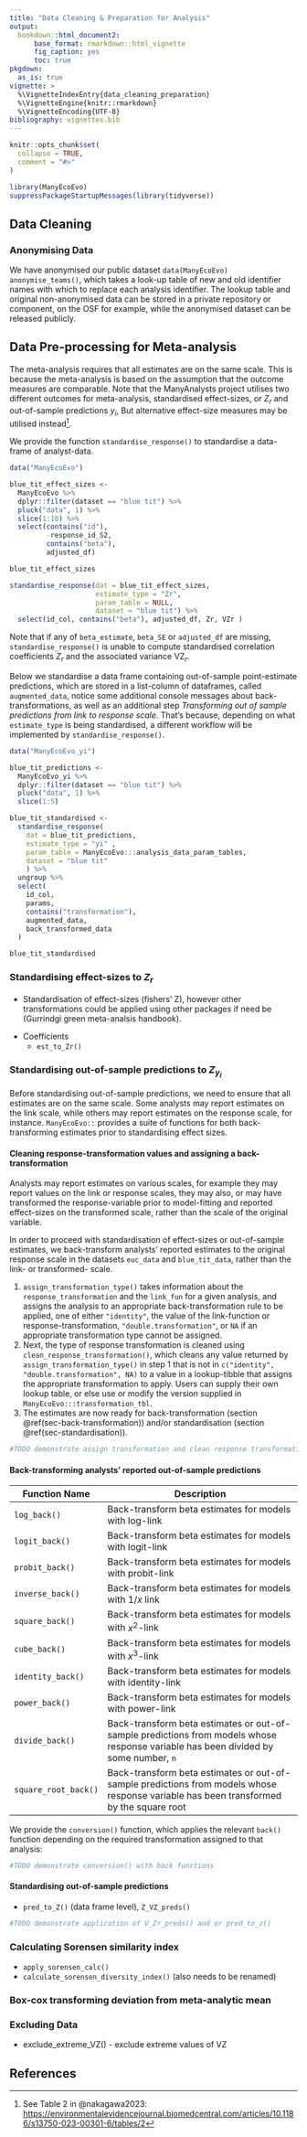 ```yaml
---
title: "Data Cleaning & Preparation for Analysis"
output: 
  bookdown::html_document2:
      base_format: rmarkdown::html_vignette
      fig_caption: yes
      toc: true
pkgdown:
  as_is: true
vignette: >
  %\VignetteIndexEntry{data_cleaning_preparation}
  %\VignetteEngine{knitr::rmarkdown}
  %\VignetteEncoding{UTF-8}
bibliography: vignettes.bib
---
```


```r
knitr::opts_chunk$set(
  collapse = TRUE,
  comment = "#>"
)
```

```r
library(ManyEcoEvo)
suppressPackageStartupMessages(library(tidyverse))
```

## Data Cleaning

### Anonymising Data

We have anonymised our public dataset `data(ManyEcoEvo)` `anonymise_teams()`, which takes a look-up table of new and old identifier names with which to replace each analysis identifier. The lookup table and original non-anonymised data can be stored in a private repository or component, on the OSF for example, while the anonymised dataset can be released publicly.

## Data Pre-processing for Meta-analysis

The meta-analysis requires that all estimates are on the same scale. This is because the meta-analysis is based on the assumption that the outcome measures are comparable. Note that the ManyAnalysts project utilises two different outcomes for meta-analysis, standardised effect-sizes, or $Z_r$ and out-of-sample predictions $y_i$, But alternative effect-size measures may be utilised instead[^1].

[^1]: See Table 2 in @nakagawa2023: <https://environmentalevidencejournal.biomedcentral.com/articles/10.1186/s13750-023-00301-6/tables/2>

We provide the function `standardise_response()` to standardise a data-frame of analyst-data.

```r

data("ManyEcoEvo")

blue_tit_effect_sizes <- 
  ManyEcoEvo %>% 
  dplyr::filter(dataset == "blue tit") %>% 
  pluck("data", 1) %>% 
  slice(1:10) %>% 
  select(contains("id"), 
         -response_id_S2,
         contains("beta"), 
         adjusted_df)

blue_tit_effect_sizes

standardise_response(dat = blue_tit_effect_sizes, 
                     estimate_type = "Zr",
                     param_table = NULL, 
                     dataset = "blue tit") %>% 
  select(id_col, contains("beta"), adjusted_df, Zr, VZr )
```

Note that if any of `beta_estimate`, `beta_SE` or `adjusted_df` are missing, `standardise_response()` is unable to compute standardised correlation coefficients $Z_r$ and the associated variance $\text{VZ}_r$.

Below we standardise a data frame containing out-of-sample point-estimate predictions, which are stored in a list-column of dataframes, called `augmented_data`, notice some additional console messages about back-transformations, as well as an additional step *Transforming out of sample predictions from link to response scale*. That's because, depending on what `estimate_type` is being standardised, a different workflow will be implemented by `standardise_response()`.

```r
data("ManyEcoEvo_yi")

blue_tit_predictions <- 
  ManyEcoEvo_yi %>% 
  dplyr::filter(dataset == "blue tit") %>% 
  pluck("data", 1) %>% 
  slice(1:5)

blue_tit_standardised <- 
  standardise_response(
    dat = blue_tit_predictions, 
    estimate_type = "yi" ,
    param_table = ManyEcoEvo:::analysis_data_param_tables, 
    dataset = "blue tit"
    ) %>% 
  ungroup %>% 
  select(
    id_col,
    params, 
    contains("transformation"), 
    augmented_data, 
    back_transformed_data
  )

blue_tit_standardised

```

### Standardising effect-sizes to $Z_r$ {#sec-standardisation}

-   Standardisation of effect-sizes (fishers' Z), however other transformations could be applied using other packages if need be (Gurrindgi green meta-analsis handbook).

<!-- -->

-   Coefficients
    -   `est_to_Zr()`

### Standardising out-of-sample predictions to $Z_{y_i}$

Before standardising out-of-sample predictions, we need to ensure that all estimates are on the same scale. Some analysts may report estimates on the link scale, while others may report estimates on the response scale, for instance. `ManyEcoEvo::` provides a suite of functions for both back-transforming estimates prior to standardising effect sizes.

#### Cleaning response-transformation values and assigning a back-transformation

Analysts may report estimates on various scales, for example they may report values on the link or response scales, they may also, or may have transformed the response-variable prior to model-fitting and reported effect-sizes on the transformed scale, rather than the scale of the original variable.

In order to proceed with standardisation of effect-sizes or out-of-sample estimates, we back-transform analysts' reported estimates to the original response scale in the datasets `euc_data` and `blue_tit_data`, rather than the link- or transformed- scale.

1.  `assign_transformation_type()` takes information about the `response_transformation` and the `link_fun` for a given analysis, and assigns the analysis to an appropriate back-transformation rule to be applied, one of either `"identity"`, the value of the link-function or response-transformation, `"double.transformation"`, or `NA` if an appropriate transformation type cannot be assigned.
2.  Next, the type of response transformation is cleaned using `clean_response_transformation()`, which cleans any value returned by `assign_transformation_type()` in step 1 that is not in `c("identity", "double.transformation", NA)` to a value in a lookup-tibble that assigns the appropriate transformation to apply. Users can supply their own lookup table, or else use or modify the version supplied in `ManyEcoEvo:::transformation_tbl`.
3.  The estimates are now ready for back-transformation (section \@ref(sec-back-transformation)) and/or standardisation (section \@ref(sec-standardisation)).

```r
#TODO demonstrate assign transformation and clean response transformation
```

#### Back-transforming analysts' reported out-of-sample predictions {#sec-back-transformation}

| Function Name        | Description                                                                                                                            |
|-----------------------|-------------------------------------------------|
| `log_back()`         | Back-transform beta estimates for models with log-link                                                                                 |
| `logit_back()`       | Back-transform beta estimates for models with logit-link                                                                               |
| `probit_back()`      | Back-transform beta estimates for models with probit-link                                                                              |
| `inverse_back()`     | Back-transform beta estimates for models with $1/x$ link                                                                               |
| `square_back()`      | Back-transform beta estimates for models with $x^2$-link                                                                               |
| `cube_back()`        | Back-transform beta estimates for models with $x^3$-link                                                                               |
| `identity_back()`    | Back-transform beta estimates for models with identity-link                                                                            |
| `power_back()`       | Back-transform beta estimates for models with power-link                                                                               |
| `divide_back()`      | Back-transform beta estimates or out-of-sample predictions from models whose response variable has been divided by some number, `n`    |
| `square_root_back()` | Back-transform beta estimates or out-of-sample predictions from models whose response variable has been transformed by the square root |

We provide the `conversion()` function, which applies the relevant `back()` function depending on the required transformation assigned to that analysis:

```r
#TODO demonstrate conversion() with back functions
```

#### Standardising out-of-sample predictions

-   `pred_to_Z()` (data frame level), `Z_VZ_preds()`

```r
#TODO demonstrate application of V_Zr_preds() and or pred_to_z()
```

### Calculating Sorensen similarity index

-   `apply_sorensen_calc()`
-   `calculate_sorensen_diversity_index()` (also needs to be renamed)

### Box-cox transforming deviation from meta-analytic mean

### Excluding Data

-   exclude_extreme_VZ() - exclude extreme values of VZ

## References